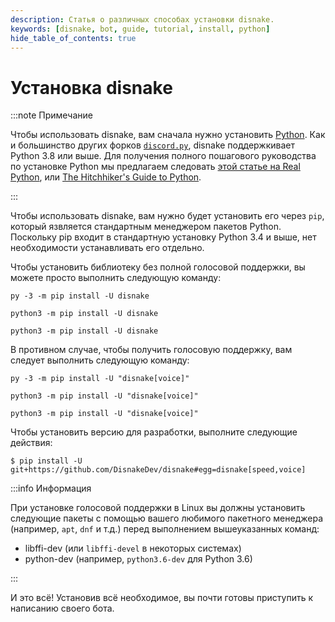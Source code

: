 ```yaml
---
description: Статья о различных способах установки disnake.
keywords: [disnake, bot, guide, tutorial, install, python]
hide_table_of_contents: true
---
```


# Установка disnake

:::note Примечание

Чтобы использовать disnake, вам сначала нужно установить [Python][python]. Как и большинство других форков
[`discord.py`](https://discordpy.readthedocs.io/en/latest), disnake поддержкивает Python 3.8 или выше. Для
получения полного пошагового руководства по установке Python мы предлагаем следовать
[этой статье на Real Python](https://realpython.com/installing-python/), или
[The Hitchhiker's Guide to Python](https://docs.python-guide.org/starting/installation/).

:::

Чтобы использовать disnake, вам нужно будет установить его через `pip`, который язвляется стандартным менеджером пакетов
Python. Поскольку pip входит в стандартную установку Python 3.4 и выше, нет необходимости устанавливать его отдельно.

Чтобы установить библиотеку без полной голосовой поддержки, вы можете просто выполнить следующую команду:

<Tabs groupId="operating-systems">
<TabItem value="windows" label="Windows">

```
py -3 -m pip install -U disnake
```

</TabItem>
<TabItem value="macos" label="macOS">

```
python3 -m pip install -U disnake
```

</TabItem>
<TabItem value="linux" label="Linux">

```
python3 -m pip install -U disnake
```

</TabItem>
</Tabs>

В противном случае, чтобы получить голосовую поддержку, вам следует выполнить следующую
команду:

<Tabs groupId="operating-systems">
<TabItem value="windows" label="Windows">

```
py -3 -m pip install -U "disnake[voice]"
```

</TabItem>
<TabItem value="macos" label="macOS">

```
python3 -m pip install -U "disnake[voice]"
```

</TabItem>
<TabItem value="linux" label="Linux">

```
python3 -m pip install -U "disnake[voice]"
```

</TabItem>
</Tabs>

Чтобы установить версию для разработки, выполните следующие действия:

```
$ pip install -U git+https://github.com/DisnakeDev/disnake#egg=disnake[speed,voice]
```

:::info Информация

При установке голосовой поддержки в Linux вы должны установить следующие пакеты с помощью вашего любимого пакетного
менеджера (например, `apt`, `dnf` и т.д.) перед выполнением вышеуказанных команд:

-   libffi-dev (или `libffi-devel` в некоторых системах)
-   python-dev (например, `python3.6-dev` для Python 3.6)

:::

И это всё! Установив всё необходимое, вы почти готовы приступить к написанию своего бота.

[python]: https://www.python.org/downloads/
[brew]: https://brew.sh/
[opensource-linux]: https://opensource.com/article/20/4/install-python-linux
